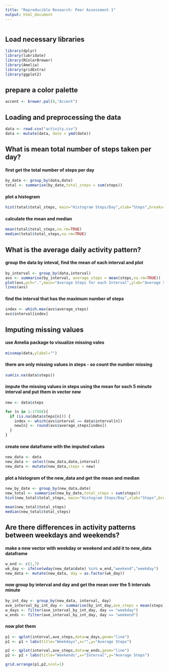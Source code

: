 ```yaml
---
title: "Reproducible Research: Peer Assessment 1"
output: html_document
---
```

```r

```
## Load necessary libraries
```r
library(dplyr)
library(lubridate)
library(RColorBrewer)
library(Amelia)
library(gridExtra)
library(ggplot2)
```

## prepare a color palette
```r
accent <- brewer.pal(8,"Accent")
```

## Loading and preprocessing the data
```r
data <- read.csv("activity.csv")
data <- mutate(data, date = ymd(date))
```

## What is mean total number of steps taken per day?
#### first get the total number of steps per day
```r
by_date <- group_by(data,date)
total <- summarise(by_date,total_steps = sum(steps))
```
#### plot a histogram
```r
hist(total$total_steps, main="Histogram Steps/Day",xlab="Steps",breaks=10,col=accent[5])
```

#### calculate the mean and median
```r
mean(total$total_steps,na.rm=TRUE)
median(total$total_steps,na.rm=TRUE)
```

## What is the average daily activity pattern?
#### group the data by inteval, find the mean of each interval and plot
```r
by_interval <- group_by(data,interval)
avs <- summarise(by_interval, average_steps = mean(steps,na.rm=TRUE))
plot(avs,pch=".",main="Average Steps for each Interval",ylab="Average Steps",col=accent[6])
lines(avs)
```

#### find the interval that has the maximum number of steps
```r
index <- which.max(avs$average_steps)
avs$interval[index]
```

## Imputing missing values
#### use Amelia package to visualize missing vales
```r
missmap(data,ylabel="")
```

#### there are only missing values in steps - so count the number missing
```r
sum(is.na(data$steps))
```
#### impute the missing values in steps using the mean for each 5 minute interval and put them in vector new
```r
new <- data$steps

for (n in 1:17568){
  if (is.na(data$steps[n])) {
    index <- which(avs$interval == data$interval[n])
    new[n] <- round(avs$average_steps[index])
  }
}
```

#### create new dataframe with the imputed values
```r
new_data <- data
new_data <- select(new_data,date,interval)
new_data <- mutate(new_data,steps = new)
```

#### plot a histogram of the new_data and get the mean and median
```r
new_by_date <- group_by(new_data,date)
new_total <- summarise(new_by_date,total_steps = sum(steps))
hist(new_total$total_steps, main="Histogram Steps/Day",xlab="Steps",breaks=10,col=accent[7])

mean(new_total$total_steps)
median(new_total$total_steps)
```

## Are there differences in activity patterns between weekdays and weekends?
#### make a new vector with weekday or weekend and add it to new_data dataframe
```r
w_end <- c(1,7)
wk_day <- ifelse(wday(new_data$date) %in% w_end,"weekend","weekday")
new_data <- mutate(new_data, day = as.factor(wk_day))
```

#### now group by interval and day and get the mean over the 5 intervals minute
```r
by_int_day <- group_by(new_data, interval, day)
ave_interval_by_int_day <- summarise(by_int_day,ave_steps = mean(steps))
w_days <- filter(ave_interval_by_int_day, day == "weekday")
w_ends <- filter(ave_interval_by_int_day, day == "weekend")
```

#### now plot them
```r
p1 <- qplot(interval,ave_steps,data=w_days,geom="line")
p1 <- p1 + labs(title="Weekdays",x="",y="Average Steps")

p2 <- qplot(interval,ave_steps,data=w_ends,geom="line")
p2 <- p2 + labs(title="Weekends",x="Interval",y="Average Steps")

grid.arrange(p1,p2,ncol=1)
```